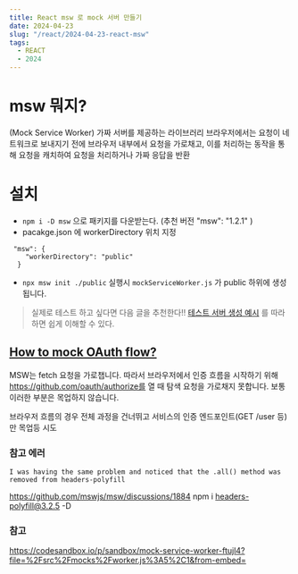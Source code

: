 ```yaml
---
title: React msw 로 mock 서버 만들기
date: 2024-04-23
slug: "/react/2024-04-23-react-msw"
tags:
  - REACT
  - 2024
---
```


# msw 뭐지?
(Mock Service Worker)
가짜 서버를 제공하는 라이브러리
브라우저에서는 요청이 네트워크로 보내지기 전에 브라우저 내부에서 요청을 가로채고,
이를 처리하는 동작을 통해 요청을 캐치하여 요청을 처리하거나 가짜 응답을 반환


# 설치
* `npm i -D msw` 으로 패키지를 다운받는다. (추천 버전 "msw": "1.2.1" )
* pacakge.json 에 workerDirectory 위치 지정
```
 "msw": {
    "workerDirectory": "public"
  }
```
* `npx msw init ./public` 실행시 `mockServiceWorker.js` 가 public 하위에 생성됩니다.

>  실제로 테스트 하고 싶다면 다음 글을 추천한다!!
[테스트 서버 생성 예시](https://www.daleseo.com/mock-service-worker/) 를 따라하면 쉽게 이해할 수 있다.


## [How to mock OAuth flow?](https://github.com/mswjs/msw/discussions/1368)

MSW는 fetch 요청을 가로챕니다.
따라서 브라우저에서 인증 흐름을 시작하기 위해 https://github.com/oauth/authorize를 열 때 탐색 요청을 가로채지 못합니다.
보통 이러한 부분은 목업하지 않습니다.

브라우저 흐름의 경우 전체 과정을 건너뛰고 서비스의 인증 엔드포인트(GET /user 등)만 목업등 시도


### 참고 에러

```
I was having the same problem and noticed that the .all() method was removed from headers-polyfill
```
https://github.com/mswjs/msw/discussions/1884
npm i headers-polyfill@3.2.5 -D


###  참고
https://codesandbox.io/p/sandbox/mock-service-worker-ftujl4?file=%2Fsrc%2Fmocks%2Fworker.js%3A5%2C1&from-embed=
